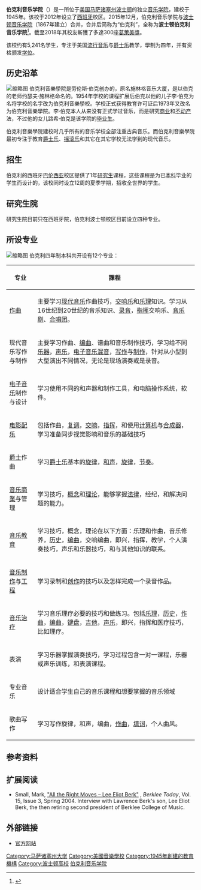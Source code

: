 {{noteTA
|G1=US
|1=zh-tw:大學;zh-cn:本科;
|2=zh-tw:專業學科;zh-cn:专业;
}}
{{distinguish|加利福尼亞大學柏克萊分校}}
{{inappropriate tone|time=2017-05-08T16:25:40+00:00}}
{{Infobox university
| name = 伯克利音乐学院<br>Berklee College of Music
| image = {{Show if file exists|comment=檔案不存在，可從英文維基百科取得（本模板會在檔案恢復時自動顯示檔案，並由機器人自動清理模板，無需撤銷機器人的編輯）|file=Official Seal of the Berklee College of Music, Boston, MA, USA.svg|text=Official Seal of the Berklee College of Music, Boston, MA, USA.svg}} 
| image_size= 150px
| caption =
| motto =拉丁文：Esse quam videri
| zhmotto = 實事求是
| established = 1945年
| type = 私立
| calendar = [[Semester|Semester]]
| president = [[Roger_H._Brown|Roger H. Brown]]
| city = [[马萨诸塞州|马萨诸塞州]][[波士顿|波士顿]]
| country = {{USA}}
| faculty = 522人<ref name="enrollstats">[http://collegesearch.collegeboard.com/search/CollegeDetail.jsp?collegeId=3750 "Berklee College of Music," College Board At A Glance website.] {{Wayback|url=http://collegesearch.collegeboard.com/search/CollegeDetail.jsp?collegeId=3750 |date=20120127095923 }} Accessed December 15, 2010</ref>
| endowment = 3.21億美元<ref name="bbj">[http://www.bizjournals.com/boston/blog/mass_roundup/2014/10/berklee-college-hits-the-high-notes.html "Berklee Hits The High Notes," Boston Business Journal Oct 24th 2014] {{Wayback|url=http://www.bizjournals.com/boston/blog/mass_roundup/2014/10/berklee-college-hits-the-high-notes.html |date=20201112024206 }} Accessed September 19, 2015</ref>
| students = 5,241人<ref name="numstuds">[http://colleges.usnews.rankingsandreviews.com/best-colleges/berklee-college-2126 "Berklee College of Music", US New & world Reports Education  Rankings 2016] {{Wayback|url=http://colleges.usnews.rankingsandreviews.com/best-colleges/berklee-college-2126 |date=20150905110315 }} Access September 19, 2015</ref>
| Acceptance Rate = 34%
| campus = 市内校区
| mascot = Mingus 爵士猫<ref name="Mascot">{{cite web|title=A Welcome to the Class of 2008 and a Salute to Saxophone Great Michael Brecker|url=https://www.berklee.edu/bt/162/bb_brecker.html|website=Berklee|publisher=Berklee College of Music|accessdate=2016-03-01|archive-date=2019-11-05|archive-url=https://web.archive.org/web/20191105175531/https://www.berklee.edu/bt/162/bb_brecker.html|dead-url=no}}</ref>
| colors = 紅色及灰色 {{color box|#f00}} {{color box|#ccc}}
| affiliations = [[新英格蘭學校和學院協會|NEASC]]<br>{{le|專業藝術聯盟學院|Professional Arts Consortium}}
| former_names = Schillinger House<br>Berklee School of Music
| website = {{URL|http://berklee.edu}}
| logo = Berklee College of Music logo and wordmark.svg
 }}

'''伯克利音乐学院'''（{{lang|en|Berklee College of Music}}）是一所位于[[美国|美国]][[马萨诸塞州|马萨诸塞州]][[波士顿|波士顿]]的独立[[音乐学院|音乐学院]]，建校于1945年。该校于2012年设立了[[西班牙|西班牙]]校区。2015年12月，伯克利音乐学院与[[波士顿音乐学院|波士顿音乐学院]]（1867年建立）合并，合并后简称为“伯克利”，全称为'''波士顿伯克利音乐学院'''<ref>{{cite web|url=https://www.berklee.edu/news/berklee-and-boston-conservatory-agree-merger|title=Berklee and The Boston Conservatory Agree to Merger, Set the Stage for New International Standard in Performing Arts Education|publisher=Berklee|date=January 19, 2016|accessdate=February 16, 2016|archive-date=2020-11-19|archive-url=https://web.archive.org/web/20201119164600/https://www.berklee.edu/news/berklee-and-boston-conservatory-agree-merger|dead-url=no}}</ref>。截至2018年其校友斬獲了多達300座[[葛萊美獎|葛萊美獎]]。

该校约有5,241名学生，专注于美国[[流行音乐|流行音乐]]与[[爵士乐|爵士乐]]教学，學制为四年，并有资格颁发[[学位|学位]]。

== 历史沿革 ==
[[File:Berklee.jpg|缩略图]]
伯克利音樂學院是劳伦斯·伯克创办的，原名施林格音乐大厦，是以伯克的老师约瑟夫·施林格命名的。1954年学校的课程扩展后伯克以他的儿子李·伯克为名将学校的名字改为伯克利音樂學校。学校正式获得教育许可证后1973年又改名为伯克利音樂學院。李·伯克本人从来没有正式学过音乐，而是研究[[商业|商业]]和[[不动产|不动产]]法，不过他的女儿路希·伯克是该学院的[[毕业生|毕业生]]。

伯克利音樂學院建校时几乎所有的音乐学校全部注重古典音乐。而伯克利音樂學院最初专注于教育[[爵士乐|爵士乐]]、[[摇滚乐|摇滚乐]]和其它在其它学校无法学到的现代音乐。

== 招生 ==
伯克利的西班牙[[巴伦西亚|巴伦西亚]]校区提供了1年[[研究生|研究生]]课程，这些课程是为已[[本科|本科]]毕业的学生而设计的，该校同时设立12周的夏季学期，招收全世界的学生。

== 研究生院 ==
研究生院目前只在西班牙院，伯克利波士顿校区目前设立四种专业。

== 所设专业 ==
[[File:Berkleecenter.jpg|缩略图]]
伯克利四年制本科共开设有12个专业：
{| class="wikitable"
|+
!专业
!課程
|-
|[[作曲|作曲]]
|主要学习[[现代音乐|现代音乐]]作曲技巧，[[交响乐|交响乐]]和[[乐理|乐理]]知识。学习从16世纪到20世纪的音乐知识、[[录音|录音]]，[[指挥|指挥]]交响乐、[[音乐剧|音乐剧]]、[[合唱团|合唱团]]。
|-
|现代音乐写作与制作
|主要学习作曲、[[编曲|编曲]]、谱曲和音乐制作技巧，学习给不同[[乐器|乐器]]，[[声乐|声乐]]，[[电子音乐|电子音乐]][[混音|混音]]，[[写作|写作]]与[[制作|制作]]，针对从小型到大型演出不同情况，无论是现场演奏或是录音。
|-
|[[电子音乐|电子音乐]]制作与设计
|学习使用不同的和声器和制作工具，和电脑操作系统，软件。
|-
|[[电影配乐|电影配乐]]
|包括作曲，[[复调|复调]]，[[交响|交响]]，[[指挥|指挥]]，和使用[[计算机|计算机]]与[[合成器|合成器]]，学习准备同步视觉影响和音乐的基础技巧
|-
|[[爵士|爵士]]作曲
|学习[[爵士乐|爵士乐]]基本的[[旋律|旋律]]，[[和声|和声]]，[[旋律|旋律]]，[[节奏|节奏]]。
|-
|[[音乐商業|音乐商業]]与管理
|学习技巧，[[概念|概念]]和[[理论|理论]]，能够掌握[[法律|法律]]，经纪，和解决问题的能力。
|-
|[[音乐教育|音乐教育]]
|学习技巧，概念，理论在以下方面：乐理和作曲，音乐修养，[[历史|历史]]，[[编曲|编曲]]，交响编曲，即兴，指挥，教学，个人演奏技巧，声乐和乐器技巧，和与其他知识的联系。
|-
|[[音乐制作|音乐制作]]与[[工程|工程]]
|学习录制和[[创作|创作]]的技巧以及怎样完成一个录音作品。
|-
|[[音乐治疗|音乐治疗]]
|学习音乐理疗必要的技巧和做练习。包括[[乐理|乐理]]，[[历史|历史]]，[[作曲|作曲]]，[[编曲|编曲]]，[[键盘|键盘]]，[[吉他|吉他]]，[[声乐|声乐]]，即兴，指挥和医疗技巧，比如理疗。
|-
|表演
|学习乐器掌握演奏技巧，学习过程包含一对一课程，乐器或声乐训练，和表演课程。
|-
|专业音乐
|设计适合学生自己的音乐课程和想要掌握的音乐领域
|-
|歌曲写作
|学习写作旋律，和声，编曲，[[作曲|作曲]]，[[填词|填词]]，个人曲风。
|}

== 参考资料 ==
{{reflist}}

== 扩展阅读 ==
{{refbegin}}
* Small, Mark, [http://www.berklee.edu/bt/153/coverstory.html "All the Right Moves – Lee Eliot Berk"] {{Wayback|url=http://www.berklee.edu/bt/153/coverstory.html |date=20190515163920 }}, ''Berklee Today'', Vol. 15, Issue 3, Spring 2004. Interview with Lawrence Berk's son, Lee Eliot Berk, the then retiring second president of Berklee College of Music.
{{refend}}

== 外部链接 ==
{{Commons category|Berklee College of Music}}
* [http://www.berklee.edu/ 官方网站] {{Wayback|url=http://www.berklee.edu/ |date=20200909183815 }}
{{ProArts Consortium}}
{{Colleges and universities in metropolitan Boston}}

{{coord|42|20|47|N|71|5|13|W|region:US-MA_type:landmark|format=dms|display=title}}

[[Category:马萨诸塞州大学|Category:马萨诸塞州大学]]
[[Category:美國音樂學校|Category:美國音樂學校]]
[[Category:1945年創建的教育機構|Category:1945年創建的教育機構]]
[[Category:波士顿高校|Category:波士顿高校]]
[[Category:伯克利音乐学院|]]